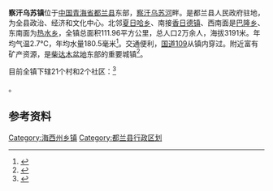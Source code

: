 {{中国乡级行政区|63/28/22/100/000
| 行政区全称 = 察汗乌苏镇
| 景观照片文件名 =
| 景观照片描述 =
| 汉语拼音 =
| 通用拼音 =
| 注音符號 =
| 其它标音类型1 =
| 其它标音1 =
| 其它标音类型2 =
| 其它标音2 =
| 其它语言类型1 =
| 其它语言地名1 =
| 其它语言类型2 =
| 其它语言地名2 =
| 上级行政区 = [[青海省|青海省]][[海西州|海西州]][[都兰县|都兰县]]
| 行政区类别 = 镇
| 行政区划代码 =632822100
| 地理坐标 ={{coord|36|17|33|N|98|05|24|E|region:CN_type:city|display=title}}
| 总面积 =111.96[[平方千米|平方千米]]
| 户籍人口 =
| 户籍人口年份 =
| 常住人口 =20000
| 常住人口年份 =
| 人口密度 =
| 行政区划 =
| 官方网站 =
| 政府驻地 =
| 邮政编码 =816199
| 毗邻行政区 =
| 位置图文件名 =
| 位置图描述 =
}}
'''察汗乌苏镇'''位于[[中国|中国]][[青海省|青海省]][[都兰县|都兰县]]东部，[[察汗乌苏河|察汗乌苏河]]畔。是都兰县人民政府驻地，为全县政治、经济和文化中心。北邻[[夏日哈乡|夏日哈乡]]、南接[[香日德镇|香日德镇]]、西南面是[[巴隆乡|巴隆乡]]、东南面为[[热水乡|热水乡]]，全镇总面积111.96平方公里，总人口2万余人，海拔3191米。年均气温2.7℃，年均水量180.5毫米<ref>{{cite web | language = zh-cn | publisher = 都兰县人民政府 | title = 察汗乌苏镇基本概况 | url = http://www.hxdlx.gov.cn/html/hxdl/col3205/2010-10/13/20101013110010991248539_1.html | date = 2010-10-13 | accessdate = 2011-10-05 | deadurl = yes | archiveurl = https://web.archive.org/web/20140408171519/http://www.hxdlx.gov.cn/html/hxdl/col3205/2010-10/13/20101013110010991248539_1.html | archivedate = 2014-04-08 }}</ref>。交通便利，[[国道109|国道109]]从镇内穿过。附近富有矿产资源，是[[柴达木盆地|柴达木盆地]]东部的重要城镇<ref>{{cite book zh |author=辞海编纂委员会 |title=《辞海》（1999年版） |format=M |edition=1 |location=上海 |publisher=上海辞书出  版社 |date=2000 |pages= |id= ISBN 7-5326-0630-9}}</ref>。

目前全镇下辖21个村和2个社区：<ref>{{PRC admin/ref sgc|63/28/22/100/000}}</ref>

{{PRC admin/children|63/28/22/100/000}}。
==参考资料==
{{reflist}}

{{青海省海西蒙古族藏族自治州都兰县行政区划}}
{{青海行政区划小作品}}

[[Category:海西州乡镇|Category:海西州乡镇]]
[[Category:都兰县行政区划|Category:都兰县行政区划]]